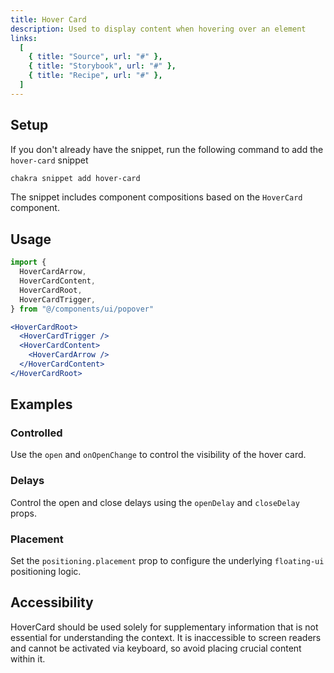 ```yaml
---
title: Hover Card
description: Used to display content when hovering over an element
links:
  [
    { title: "Source", url: "#" },
    { title: "Storybook", url: "#" },
    { title: "Recipe", url: "#" },
  ]
---
```


<ExampleTabs name="hover-card-basic" />

## Setup

If you don't already have the snippet, run the following command to add the
`hover-card` snippet

```sh
chakra snippet add hover-card
```

The snippet includes component compositions based on the `HoverCard` component.

## Usage

```jsx
import {
  HoverCardArrow,
  HoverCardContent,
  HoverCardRoot,
  HoverCardTrigger,
} from "@/components/ui/popover"
```

```jsx
<HoverCardRoot>
  <HoverCardTrigger />
  <HoverCardContent>
    <HoverCardArrow />
  </HoverCardContent>
</HoverCardRoot>
```

## Examples

### Controlled

Use the `open` and `onOpenChange` to control the visibility of the hover card.

<ExampleTabs name="hover-card-controlled" />

### Delays

Control the open and close delays using the `openDelay` and `closeDelay` props.

<ExampleTabs name="hover-card-with-delay" />

### Placement

Set the `positioning.placement` prop to configure the underlying `floating-ui`
positioning logic.

<ExampleTabs name="hover-card-with-placement" />

## Accessibility

HoverCard should be used solely for supplementary information that is not
essential for understanding the context. It is inaccessible to screen readers
and cannot be activated via keyboard, so avoid placing crucial content within
it.
